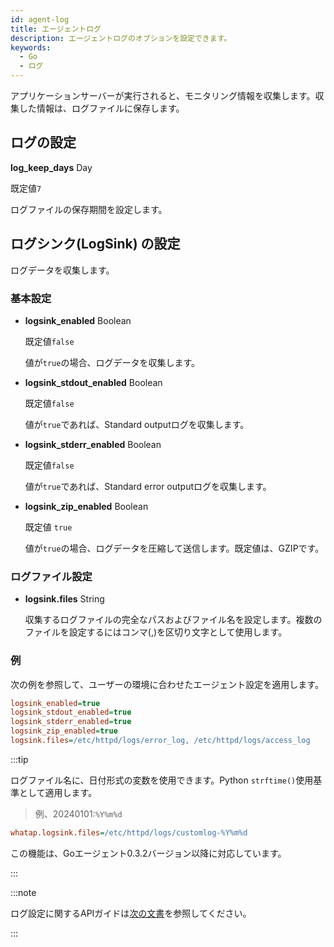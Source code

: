 ```yaml
---
id: agent-log
title: エージェントログ
description: エージェントログのオプションを設定できます。
keywords:
  - Go
  - ログ
---
```


アプリケーションサーバーが実行されると、モニタリング情報を収集します。収集した情報は、ログファイルに保存します。

## ログの設定

**log_keep_days** <span class='type'>Day</span>

  既定値`7`

  ログファイルの保存期間を設定します。

## ログシンク(LogSink) の設定

ログデータを収集します。

### 基本設定

- **logsink_enabled** <span class='type'>Boolean</span>

  既定値`false`

  値が`true`の場合、ログデータを収集します。

- **logsink_stdout_enabled** <span class='type'>Boolean</span>

  既定値`false`

  値が`true`であれば、Standard outputログを収集します。

- **logsink_stderr_enabled** <span class='type'>Boolean</span>

  既定値`false`

  値が`true`であれば、Standard error outputログを収集します。

- **logsink_zip_enabled** <span class='type'>Boolean</span>

  既定値 `true`

  値が`true`の場合、ログデータを圧縮して送信します。既定値は、GZIPです。

### ログファイル設定

- **logsink.files** <span class='type'>String</span>

  収集するログファイルの完全なパスおよびファイル名を設定します。複数のファイルを設定するにはコンマ(,)を区切り文字として使用します。

### 例

次の例を参照して、ユーザーの環境に合わせたエージェント設定を適用します。

```ini title='whatap.conf'
logsink_enabled=true
logsink_stdout_enabled=true
logsink_stderr_enabled=true
logsink_zip_enabled=true
logsink.files=/etc/httpd/logs/error_log, /etc/httpd/logs/access_log
```

:::tip

ログファイル名に、日付形式の変数を使用できます。Python `strftime()`使用基準として適用します。 

> 例、20240101:`%Y%m%d`

```ini title="whatap.ini"
whatap.logsink.files=/etc/httpd/logs/customlog-%Y%m%d
```

この機能は、Goエージェント0.3.2バージョン以降に対応しています。 

:::

:::note

ログ設定に関するAPIガイドは[次の文書](api-guide#log)を参照してください。

:::
